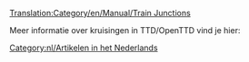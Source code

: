 [[Translation:Category/en/Manual/Train Junctions]]


Meer informatie over kruisingen in TTD/OpenTTD vind je hier:
{{Page:nl/Archive/Lists/Links}}



[[Category:nl/Artikelen in het Nederlands]]